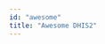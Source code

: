 ```yaml
---
id: "awesome"
title: "Awesome DHIS2"
---
```


<GridBlockContainer>
    <GridBlock
        image={"https://placekitten.com/301/200"}
        title="Example Title"
        description="Example Description"
        url="example_url"
    />
    <GridBlock
        image={"https://placekitten.com/302/200"}
        title="Example Title"
        description="Example Description"
        url="example_url"
    />
    <GridBlock
        image={"https://placekitten.com/303/200"}
        title="Example Title"
        description="Example Description"
        url="example_url"
    />
</GridBlockContainer>
